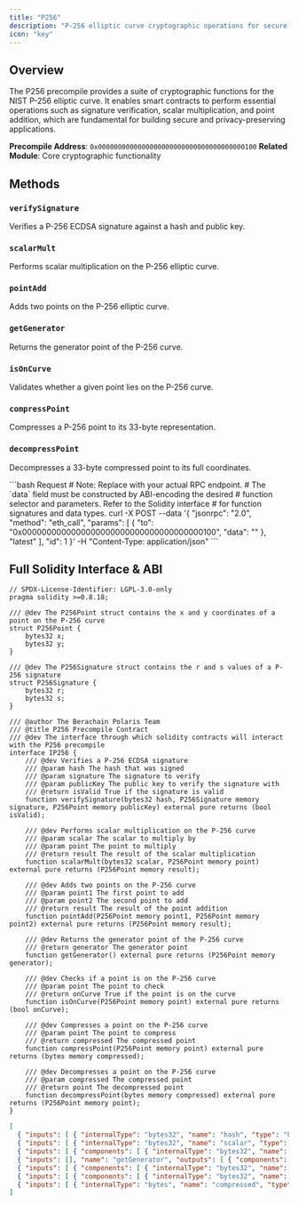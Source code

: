 ```yaml
---
title: "P256"
description: "P-256 elliptic curve cryptographic operations for secure communications and digital signatures"
icon: "key"
---
```


## Overview

The P256 precompile provides a suite of cryptographic functions for the NIST P-256 elliptic curve. It enables smart contracts to perform essential operations such as signature verification, scalar multiplication, and point addition, which are fundamental for building secure and privacy-preserving applications.

**Precompile Address**: `0x0000000000000000000000000000000000000100`
**Related Module**: Core cryptographic functionality

## Methods

### `verifySignature`
Verifies a P-256 ECDSA signature against a hash and public key.

### `scalarMult`
Performs scalar multiplication on the P-256 elliptic curve.

### `pointAdd`
Adds two points on the P-256 elliptic curve.

### `getGenerator`
Returns the generator point of the P-256 curve.

### `isOnCurve`
Validates whether a given point lies on the P-256 curve.

### `compressPoint`
Compresses a P-256 point to its 33-byte representation.

### `decompressPoint`
Decompresses a 33-byte compressed point to its full coordinates.

<RequestExample>
```bash Request
# Note: Replace <RPC_URL> with your actual RPC endpoint.
# The `data` field must be constructed by ABI-encoding the desired
# function selector and parameters. Refer to the Solidity interface
# for function signatures and data types.
curl -X POST --data '{
    "jsonrpc": "2.0",
    "method": "eth_call",
    "params": [
        {
            "to": "0x0000000000000000000000000000000000000100",
            "data": "<ABI-ENCODED_DATA>"
        },
        "latest"
    ],
    "id": 1
}' -H "Content-Type: application/json" <RPC_URL>
```
</RequestExample>

## Full Solidity Interface & ABI

```solidity title="P256 Solidity Interface" lines expandable
// SPDX-License-Identifier: LGPL-3.0-only
pragma solidity >=0.8.18;

/// @dev The P256Point struct contains the x and y coordinates of a point on the P-256 curve
struct P256Point {
    bytes32 x;
    bytes32 y;
}

/// @dev The P256Signature struct contains the r and s values of a P-256 signature
struct P256Signature {
    bytes32 r;
    bytes32 s;
}

/// @author The Berachain Polaris Team
/// @title P256 Precompile Contract
/// @dev The interface through which solidity contracts will interact with the P256 precompile
interface IP256 {
    /// @dev Verifies a P-256 ECDSA signature
    /// @param hash The hash that was signed
    /// @param signature The signature to verify
    /// @param publicKey The public key to verify the signature with
    /// @return isValid True if the signature is valid
    function verifySignature(bytes32 hash, P256Signature memory signature, P256Point memory publicKey) external pure returns (bool isValid);

    /// @dev Performs scalar multiplication on the P-256 curve
    /// @param scalar The scalar to multiply by
    /// @param point The point to multiply
    /// @return result The result of the scalar multiplication
    function scalarMult(bytes32 scalar, P256Point memory point) external pure returns (P256Point memory result);

    /// @dev Adds two points on the P-256 curve
    /// @param point1 The first point to add
    /// @param point2 The second point to add
    /// @return result The result of the point addition
    function pointAdd(P256Point memory point1, P256Point memory point2) external pure returns (P256Point memory result);

    /// @dev Returns the generator point of the P-256 curve
    /// @return generator The generator point
    function getGenerator() external pure returns (P256Point memory generator);

    /// @dev Checks if a point is on the P-256 curve
    /// @param point The point to check
    /// @return onCurve True if the point is on the curve
    function isOnCurve(P256Point memory point) external pure returns (bool onCurve);

    /// @dev Compresses a point on the P-256 curve
    /// @param point The point to compress
    /// @return compressed The compressed point
    function compressPoint(P256Point memory point) external pure returns (bytes memory compressed);

    /// @dev Decompresses a point on the P-256 curve
    /// @param compressed The compressed point
    /// @return point The decompressed point
    function decompressPoint(bytes memory compressed) external pure returns (P256Point memory point);
}
```

```json title="P256 ABI" lines expandable
[
  { "inputs": [ { "internalType": "bytes32", "name": "hash", "type": "bytes32" }, { "components": [ { "internalType": "bytes32", "name": "r", "type": "bytes32" }, { "internalType": "bytes32", "name": "s", "type": "bytes32" } ], "internalType": "struct P256Signature", "name": "signature", "type": "tuple" }, { "components": [ { "internalType": "bytes32", "name": "x", "type": "bytes32" }, { "internalType": "bytes32", "name": "y", "type": "bytes32" } ], "internalType": "struct P256Point", "name": "publicKey", "type": "tuple" } ], "name": "verifySignature", "outputs": [ { "internalType": "bool", "name": "isValid", "type": "bool" } ], "stateMutability": "view", "type": "function" },
  { "inputs": [ { "internalType": "bytes32", "name": "scalar", "type": "bytes32" }, { "components": [ { "internalType": "bytes32", "name": "x", "type": "bytes32" }, { "internalType": "bytes32", "name": "y", "type": "bytes32" } ], "internalType": "struct P256Point", "name": "point", "type": "tuple" } ], "name": "scalarMult", "outputs": [ { "components": [ { "internalType": "bytes32", "name": "x", "type": "bytes32" }, { "internalType": "bytes32", "name": "y", "type": "bytes32" } ], "internalType": "struct P256Point", "name": "result", "type": "tuple" } ], "stateMutability": "view", "type": "function" },
  { "inputs": [ { "components": [ { "internalType": "bytes32", "name": "x", "type": "bytes32" }, { "internalType": "bytes32", "name": "y", "type": "bytes32" } ], "internalType": "struct P256Point", "name": "point1", "type": "tuple" }, { "components": [ { "internalType": "bytes32", "name": "x", "type": "bytes32" }, { "internalType": "bytes32", "name": "y", "type": "bytes32" } ], "internalType": "struct P256Point", "name": "point2", "type": "tuple" } ], "name": "pointAdd", "outputs": [ { "components": [ { "internalType": "bytes32", "name": "x", "type": "bytes32" }, { "internalType": "bytes32", "name": "y", "type": "bytes32" } ], "internalType": "struct P256Point", "name": "result", "type": "tuple" } ], "stateMutability": "view", "type": "function" },
  { "inputs": [], "name": "getGenerator", "outputs": [ { "components": [ { "internalType": "bytes32", "name": "x", "type": "bytes32" }, { "internalType": "bytes32", "name": "y", "type": "bytes32" } ], "internalType": "struct P256Point", "name": "generator", "type": "tuple" } ], "stateMutability": "view", "type": "function" },
  { "inputs": [ { "components": [ { "internalType": "bytes32", "name": "x", "type": "bytes32" }, { "internalType": "bytes32", "name": "y", "type": "bytes32" } ], "internalType": "struct P256Point", "name": "point", "type": "tuple" } ], "name": "isOnCurve", "outputs": [ { "internalType": "bool", "name": "onCurve", "type": "bool" } ], "stateMutability": "view", "type": "function" },
  { "inputs": [ { "components": [ { "internalType": "bytes32", "name": "x", "type": "bytes32" }, { "internalType": "bytes32", "name": "y", "type": "bytes32" } ], "internalType": "struct P256Point", "name": "point", "type": "tuple" } ], "name": "compressPoint", "outputs": [ { "internalType": "bytes", "name": "compressed", "type": "bytes" } ], "stateMutability": "view", "type": "function" },
  { "inputs": [ { "internalType": "bytes", "name": "compressed", "type": "bytes" } ], "name": "decompressPoint", "outputs": [ { "components": [ { "internalType": "bytes32", "name": "x", "type": "bytes32" }, { "internalType": "bytes32", "name": "y", "type": "bytes32" } ], "internalType": "struct P256Point", "name": "point", "type": "tuple" } ], "stateMutability": "view", "type": "function" }
]
```
